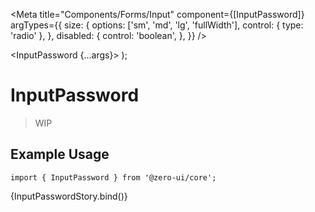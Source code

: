 
<Meta
  title="Components/Forms/Input"
  component={[InputPassword]}
  argTypes={{
    size: {
      options: ['sm', 'md', 'lg', 'fullWidth'],
      control: { type: 'radio' },
    },
    disabled: {
      control: 'boolean',
    },
  }}
/>

  <InputPassword {...args}></InputPassword>
);

# InputPassword

> WIP

## Example Usage

```tsx
import { InputPassword } from '@zero-ui/core';
```

<Canvas columns={2} withSource="close">
  <Story
    name="InputPassword"
    args={{
      defaultValue: '',
      value: '',
      placeHolder: 'input password',
    }}
  >
    {InputPasswordStory.bind()}
  </Story>
</Canvas>

<ArgsTable of={InputPassword} />
